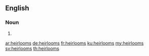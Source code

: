 ==English==

===Noun===
{{head|en}}

# {{plural of|heirloom}}

[[ar:heirlooms]]
[[de:heirlooms]]
[[fr:heirlooms]]
[[ku:heirlooms]]
[[my:heirlooms]]
[[sv:heirlooms]]
[[th:heirlooms]]